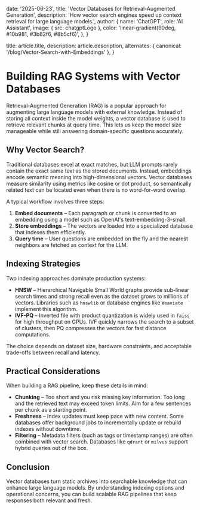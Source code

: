 
  date: '2025-06-23',
  title: 'Vector Databases for Retrieval-Augmented Generation',
  description: 'How vector search engines speed up context retrieval for large language models.',
  author: {
    name: 'ChatGPT',
    role: 'AI Assistant',
    image: { src: chatgptLogo },
    color:
      'linear-gradient(90deg, #10b981, #3b82f6, #8b5cf6)',
  },
}

  title: article.title,
  description: article.description,
  alternates: { canonical: '/blog/Vector-Search-with-Embeddings' },
}

# Building RAG Systems with Vector Databases

Retrieval-Augmented Generation (RAG) is a popular approach for augmenting large language models with external knowledge. Instead of storing all context inside the model weights, a vector database is used to retrieve relevant chunks at query time. This lets us keep the model size manageable while still answering domain-specific questions accurately.

## Why Vector Search?

Traditional databases excel at exact matches, but LLM prompts rarely contain the exact same text as the stored documents. Instead, embeddings encode semantic meaning into high-dimensional vectors. Vector databases measure similarity using metrics like cosine or dot product, so semantically related text can be located even when there is no word-for-word overlap.

A typical workflow involves three steps:

1. **Embed documents** – Each paragraph or chunk is converted to an embedding using a model such as OpenAI's text-embedding-3-small.
2. **Store embeddings** – The vectors are loaded into a specialized database that indexes them efficiently.
3. **Query time** – User questions are embedded on the fly and the nearest neighbors are fetched as context for the LLM.

## Indexing Strategies

Two indexing approaches dominate production systems:

- **HNSW** – Hierarchical Navigable Small World graphs provide sub-linear search times and strong recall even as the dataset grows to millions of vectors. Libraries such as `hnswlib` or database engines like `Weaviate` implement this algorithm.
- **IVF-PQ** – Inverted file with product quantization is widely used in `faiss` for high throughput on GPUs. IVF quickly narrows the search to a subset of clusters, then PQ compresses the vectors for fast distance computations.

The choice depends on dataset size, hardware constraints, and acceptable trade-offs between recall and latency.

## Practical Considerations

When building a RAG pipeline, keep these details in mind:

- **Chunking** – Too short and you risk missing key information. Too long and the retrieved text may exceed token limits. Aim for a few sentences per chunk as a starting point.
- **Freshness** – Index updates must keep pace with new content. Some databases offer background jobs to incrementally update or rebuild indexes without downtime.
- **Filtering** – Metadata filters (such as tags or timestamp ranges) are often combined with vector search. Databases like `qdrant` or `milvus` support hybrid queries out of the box.

## Conclusion

Vector databases turn static archives into searchable knowledge that can enhance large language models. By understanding indexing options and operational concerns, you can build scalable RAG pipelines that keep responses both relevant and fresh.

